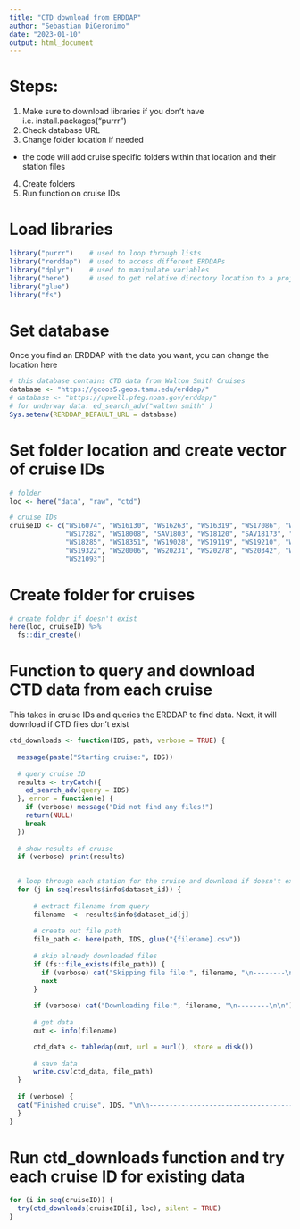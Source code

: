 ```yaml
---
title: "CTD download from ERDDAP"
author: "Sebastian DiGeronimo"
date: "2023-01-10"
output: html_document
---
```


# Steps:
1. Make sure to download libraries if you don't have
  i.e. install.packages("purrr")
2. Check database URL
3. Change folder location if needed
  - the code will add cruise specific folders within that location and their 
    station files
4. Create folders
5. Run function on cruise IDs


# Load libraries
```r
library("purrr")    # used to loop through lists
library("rerddap")  # used to access different ERDDAPs
library("dplyr")    # used to manipulate variables
library("here")     # used to get relative directory location to a project
library("glue")
library("fs")
```

# Set database
Once you find an ERDDAP with the data you want, you can change the location here
```r
# this database contains CTD data from Walton Smith Cruises
database <- "https://gcoos5.geos.tamu.edu/erddap/"
# database <- "https://upwell.pfeg.noaa.gov/erddap/" 
# for underway data: ed_search_adv("walton smith" )
Sys.setenv(RERDDAP_DEFAULT_URL = database)
```

# Set folder location and create vector of cruise IDs
```r
# folder
loc <- here("data", "raw", "ctd")

# cruise IDs
cruiseID <- c("WS16074", "WS16130", "WS16263", "WS16319", "WS17086", "WS17170",
              "WS17282", "WS18008", "SAV1803", "WS18120", "SAV18173", "WS18218",
              "WS18285", "WS18351", "WS19028", "WS19119", "WS19210", "WS19266",
              "WS19322", "WS20006", "WS20231", "WS20278", "WS20342", "WS21032",
              "WS21093")
```

# Create folder for cruises
```r
# create folder if doesn't exist
here(loc, cruiseID) %>%
  fs::dir_create()
```

# Function to query and download CTD data from each cruise
This takes in cruise IDs and queries the ERDDAP to find data. Next, it will
download if CTD files don't exist
```r
ctd_downloads <- function(IDS, path, verbose = TRUE) {
  
  message(paste("Starting cruise:", IDS))
  
  # query cruise ID 
  results <- tryCatch({
    ed_search_adv(query = IDS)
  }, error = function(e) {
    if (verbose) message("Did not find any files!")
    return(NULL)
    break
  })
  
  # show results of cruise
  if (verbose) print(results)

  
  # loop through each station for the cruise and download if doesn't exist
  for (j in seq(results$info$dataset_id)) {
      
      # extract filename from query
      filename  <- results$info$dataset_id[j]
      
      # create out file path
      file_path <- here(path, IDS, glue("{filename}.csv"))
      
      # skip already downloaded files
      if (fs::file_exists(file_path)) {
        if (verbose) cat("Skipping file file:", filename, "\n--------\n\n")
        next
      }
      
      if (verbose) cat("Downloading file:", filename, "\n--------\n\n")
      
      # get data
      out <- info(filename)

      ctd_data <- tabledap(out, url = eurl(), store = disk())
      
      # save data
      write.csv(ctd_data, file_path)
  }
  
  if (verbose) {
  cat("Finished cruise", IDS, "\n\n---------------------------------------\n\n")
  }
}
```

# Run ctd_downloads function and try each cruise ID for existing data
```r
for (i in seq(cruiseID)) {
  try(ctd_downloads(cruiseID[i], loc), silent = TRUE)
}
```

